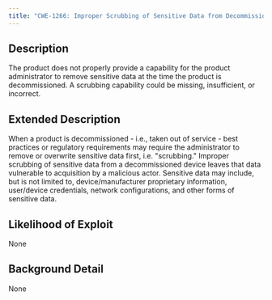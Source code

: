 ```yaml
---
title: "CWE-1266: Improper Scrubbing of Sensitive Data from Decommissioned Device"
---
```


## Description
The product does not properly provide a capability for the product administrator to remove sensitive data at the time the product is decommissioned.  A scrubbing capability could be missing, insufficient, or incorrect.

## Extended Description

When a product is decommissioned - i.e., taken out of service - best practices or regulatory requirements may require the administrator to remove or overwrite sensitive data first, i.e. "scrubbing."  Improper scrubbing of sensitive data from a decommissioned device leaves that data vulnerable to acquisition by a malicious actor. Sensitive data may include, but is not limited to, device/manufacturer proprietary information, user/device credentials, network configurations, and other forms of sensitive data.


## Likelihood of Exploit
None

## Background Detail
None
        